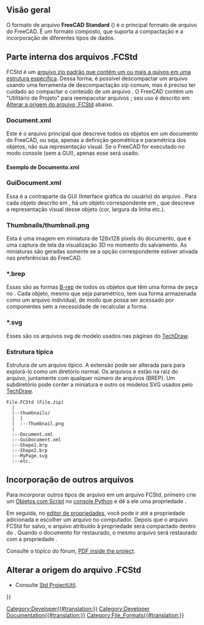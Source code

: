 <languages/>
{{TOCright}}

<span id="Overview"></span>
==Visão geral==

O formato de arquivo '''FreeCAD Standard''' ({{FileName|.FCStd}}) é o principal formato de arquivo do FreeCAD. É um formato composto, que suporta a compactação e a incorporação de diferentes tipos de dados.

<span id="Internals_of_.FCStd_files"></span>
== Parte interna dos arquivos .FCStd ==

FCStd é um [[#Estrutura típica|arquivo zip padrão que contém um ou mais a quivos em uma estrutura específica]].  Dessa forma, é possível descompactar um arquivo {{FileName|.FCStd}} usando uma ferramenta de descompactação zip comum, mas é preciso ter cuidado ao compactar o conteúdo de um arquivo {{FileName|.FCStd}}.  O FreeCAD contém um "Utilitário de Projeto" para reempacotar arquivos {{FileName|.FCStd}}; seu uso é descrito em [[#Alterar a origem do arquivo .FCStd|Alterar a origem do arquivo .FCStd]] abaixo.

===Document.xml===

Este é o arquivo principal {{FileName|.xml}} que descreve todos os objetos em um documento do FreeCAD, ou seja, apenas a definição geométrica e paramétrica dos objetos, não sua representação visual. Se o FreeCAD for executado no modo console (sem a GUI), apenas esse {{FileName|Document.xml}} será usado.

<span id="Example_Document.xml"></span>
==== Exemplo de Documento.xml====

{{Code|lang=xml|code=
 <?xml version='1.0' encoding='utf-8'?>
 <!--
 FreeCAD Document, see http://free-cad.sourceforge.net for more informations...
 -->
 <Document SchemaVersion="4">
    <Properties Count="9">
       <Property name="Comment" type="App::PropertyString">
          <String value=""/>
       </Property>
       <Property name="Company" type="App::PropertyString">
          <String value=""/>
       </Property>
       <Property name="CreatedBy" type="App::PropertyString">
          <String value=""/>
       </Property>
       <Property name="CreationDate" type="App::PropertyString">
          <String value="Fri Jan 29 15:14:38 2010 "/>
       </Property>
       <Property name="FileName" type="App::PropertyString">
          <String value="/tmp/test.FCStd"/>
       </Property>
       <Property name="Id" type="App::PropertyString">
          <String value="201b746f-a1ed-4297-bf3d-65d5ec11abe0"/>
       </Property>
       <Property name="Label" type="App::PropertyString">
          <String value="names"/>
       </Property>
       <Property name="LastModifiedBy" type="App::PropertyString">
          <String value=""/>
       </Property>
       <Property name="LastModifiedDate" type="App::PropertyString">
          <String value="Fri Jan 29 15:15:21 2010 "/>
       </Property>
    </Properties>
    <Objects Count="2">
       <Object type="Mesh::Cube" name="Cube" />
       <Object type="Part::Box" name="Box" />
    </Objects>
    <ObjectData Count="2">
       <Object name="Cube">
          <Properties Count="7">
             <Property name="Height" type="App::PropertyFloatConstraint">
                <Float value="10"/>
             </Property>
             <Property name="Label" type="App::PropertyString">
                <String value="Cube"/>
             </Property>
             <Property name="Length" type="App::PropertyFloatConstraint">
                <Float value="10"/>
             </Property>
             <Property name="Mesh" type="Mesh::PropertyMeshKernel">
                <Mesh file="MeshKernel.bms"/>
             </Property>
             <Property name="Placement" type="App::PropertyPlacement">
                <PropertyPlacement Px="0" Py="0" Pz="0" Q0="0" Q1="0" Q2="0" Q3="1"/>
             </Property>
             <Property name="Pos" type="App::PropertyPlacementLink">
                <Link value=""/>
             </Property>
             <Property name="Width" type="App::PropertyFloatConstraint">
                <Float value="10"/>
             </Property>
          </Properties>
       </Object>
       <Object name="Box">
          <Properties Count="7">
             <Property name="Height" type="App::PropertyLength">
                <Float value="10"/>
             </Property>
             <Property name="Label" type="App::PropertyString">
                <String value="Box2"/>
             </Property>
             <Property name="Length" type="App::PropertyLength">
                <Float value="10"/>
             </Property>
             <Property name="Placement" type="App::PropertyPlacement">
                <PropertyPlacement Px="0" Py="0" Pz="0" Q0="0" Q1="0" Q2="0" Q3="1"/>
             </Property>
             <Property name="Pos" type="App::PropertyPlacementLink">
                <Link value=""/>
             </Property>
             <Property name="Shape" type="Part::PropertyPartShape">
                <Part file="PartShape.brp2"/>
             </Property>
             <Property name="Width" type="App::PropertyLength">
                <Float value="10"/>
             </Property>
          </Properties>
       </Object>
    </ObjectData>
 </Document>
}}

===GuiDocument.xml===

Essa é a contraparte da GUI (Interface gráfica do usuário) do arquivo {{FileName|Document.xml}}. Para cada objeto descrito em {{FileName|Document.xml}}, há um objeto correspondente em {{FileName|GuiDocument.xml}}, que descreve a representação visual desse objeto (cor, largura da linha etc.).

===Thumbnails/thumbnail.png===

Esta é uma imagem em miniatura de 128x128 pixels do documento, que é uma captura de tela da visualização 3D no momento do salvamento. As miniaturas são geradas somente se a opção correspondente estiver ativada nas preferências do FreeCAD.

===*.brep===

Essas são as formas [[wikipedia:Boundary representation|B-rep]] de todos os objetos que têm uma forma de peça no {{FileName|Document.xml}}. Cada objeto, mesmo que seja paramétrico, tem sua forma armazenada como um arquivo {{FileName|.brep}} individual, de modo que possa ser acessado por componentes sem a necessidade de recalcular a forma.

===*.svg===

Esses são os arquivos svg de modelo usados nas páginas do [[TechDraw_Workbench/pt-br|TechDraw]].

<span id="Typical_structure"></span>
===Estrutura típica===

Estrutura de um arquivo {{FileName|.FCStd}} típico. A extensão pode ser alterada para {{FileName|.zip}} para explorá-lo como um diretório normal. Os arquivos {{FileName|Document.xml}} e {{FileName|GuiDocument.xml}} estão na raiz do arquivo, juntamente com qualquer número de arquivos {{FileName|.brp}} (BREP). Um subdiretório pode conter a miniatura e outro os modelos SVG usados pelo [[TechDraw_Workbench/pt-br|TechDraw]].

<!--DO NOT remove the <pre> </pre> tags. These are used to display the text exactly like this.-->
<pre>
File.FCStd (File.zip)
  |
  |--thumbnails/
  |  |
  |  :--Thumbnail.png
  |
  :--Document.xml
  :--GuiDocument.xml
  :--Shape1.brp
  :--Shape2.brp
  :--MyPage.svg
  :--etc.
</pre>

<span id="Embedding_other_files"></span>
== Incorporação de outros arquivos ==

Para incorporar outros tipos de arquivo em um arquivo FCStd, primeiro crie um [[Scripted_objects/pt-br|Objetos com Script]] no [[Python_console/pt-br|console Python]] e dê a ele uma propriedade {{incode|App::PropertyFileIncluded}}.

Em seguida, no [[Property_editor/pt-br|editor de propriedades]], você pode ir até a propriedade adicionada e escolher um arquivo no computador. Depois que o arquivo FCStd for salvo, o arquivo atribuído à propriedade {{PropertyData|PropertyFileIncluded}} será compactado dentro do {{incode|.FCStd}}. Quando o documento for restaurado, o mesmo arquivo será restaurado com a propriedade {{PropertyData|PropertyFileIncluded}}.

{{Code|code=
custom_obj = App.ActiveDocument.addObject("App::FeaturePython", "CustomObject")
custom_obj.addProperty("App::PropertyFileIncluded", "AttachedFile")
}}

<div class="mw-translate-fuzzy">
Consulte o tópico do fórum, [https://forum.freecadweb.org/viewtopic.php?t=38201 PDF inside the project].
</div>

<span id="Change_the_source_of_the_file_.FCStd"></span>
==Alterar a origem do arquivo .FCStd==

* Consulte [[Std_ProjectUtil/pt-br|Std ProjectUtil]].


{{Userdocnavi{{#translation:}}}}
[[Category:Developer{{#translation:}}]]
[[Category:Developer Documentation{{#translation:}}]]
[[Category:File_Formats{{#translation:}}]]
{{clear}}